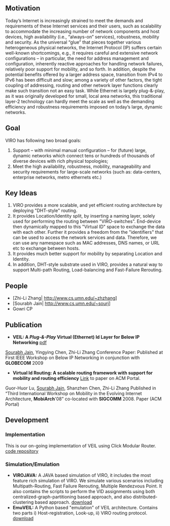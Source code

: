 == Motivation ==
Today’s Internet is increasingly strained to meet the demands and requirements of these Internet services and their users, such as scalability to accommodate the increasing number of network components and host devices, high availability (i.e., “always-on” services), robustness, mobility and security. As the universal “glue” that pieces together various heterogeneous physical networks, the Internet Protocol (IP) suffers certain well-known shortcomings, e.g., it requires careful and extensive network configurations – in particular, the need for address management and configuration, inherently reactive approaches for handling network failures, relatively poor support for mobility, and so forth. In addition, despite the potential benefits offered by a larger address space, transition from IPv4 to IPv6 has been difficult and slow; among a variety of other factors, the tight coupling of addressing, routing and other network layer functions clearly make such transition not an easy task. While Ethernet is largely plug-&-play, as it was originally developed for small, local area networks, this traditional layer-2 technology can hardly meet the scale as well as the demanding efficiency and robustness requirements imposed on today’s large, dynamic networks.

== Goal ==
VIRO has following two broad goals: 
# Support – with minimal manual configuration – for (future) large, dynamic networks which connect tens or hundreds of thousands of diverse devices with rich physical topologies;
# Meet the high availability, robustness, mobility, manageability and security requirements for large-scale networks (such as: data-centers, enterprise networks, metro ethernets etc.)

== Key Ideas ==
# VIRO provides a more scalable, and yet efficient routing architecture by deploying "DHT-style" routing.
# It provides Location/Identity split, by inserting a naming layer, solely used for performing the routing between "VIRO-switches". End-device then dynamically mapped to this "Virtual ID" space to exchange the data with each other. Further it provides a freedom from the "identifiers" that can be used to access the network services and data.  Therefore, we can use any namespace such as MAC addresses, DNS names, or URL etc to exchange between hosts. 
# It provides much better support for mobility by separating Location and Identity.
# In addition, DHT-style substrate used in VIRO, provides a natural way to support Multi-path Routing, Load-balancing and Fast-Failure Rerouting.

== People ==
* [Zhi-Li Zhang| http://www.cs.umn.edu/~zhzhang]
* [Sourabh Jain| http://www.cs.umn.edu/~sourj]
* Gowri CP

== Publication ==
* '''VEIL: A ''Plug-&-Play'' Virtual (Ethernet) Id Layer for Below IP Networking''' [http://www-users.cs.umn.edu/~zhzhang/Papers/veil-final-BIPN.pdf pdf]
[[Sourabh Jain]], Yingying Chen, Zhi-Li Zhang
Conference Paper: Published at First IEEE Workshop on Below IP Networking in conjunction with '''GLOBECOM''' 2009  
* '''Virtual Id Routing: A scalable routing framework with support for mobility and routing efficiency''' [http://portal.acm.org/citation.cfm?id=1403007.1403025 Link] to paper on ACM Portal. 
Guor-Huor Lu, [[Sourabh Jain]], Shanzhen Chen, Zhi-Li Zhang
Published in “Third International Workshop on Mobility in the Evolving Internet Architecture, '''MobiArch''''08” co-located with '''SIGCOMM''' 2008. Paper (ACM Portal)

== Development ==
=== Implementation ===
This is our on-going implementation of VEIL using Click Modular Router. 
[http://code.google.com/p/veil-viro-umn code repository]

=== Simulation/Emulation ===
* '''VIROJAVA:''' A JAVA based simulation of VIRO, it includes the most feature rich simulation of VIRO. We simulate various scenarios including Multipath-Routing, Fast Failure Rerouting, Multiple Rendezvous Point. It also contains the scripts to perform the VID assignments using both centralized-graph-partitioning based approach, and also distributed-clustering based approach. [http://networking.cs.umn.edu/veil-viro/virojava_source_code_slimmed_Version_April_15.zip download]
* '''EmuVEIL:''' A Python based "emulation" of VEIL architecture. Contains two parts i) Host-registration, Look-up, ii) VIRO routing protocol. [http://networking.cs.umn.edu/veil-viro/veil-emulation.zip download]